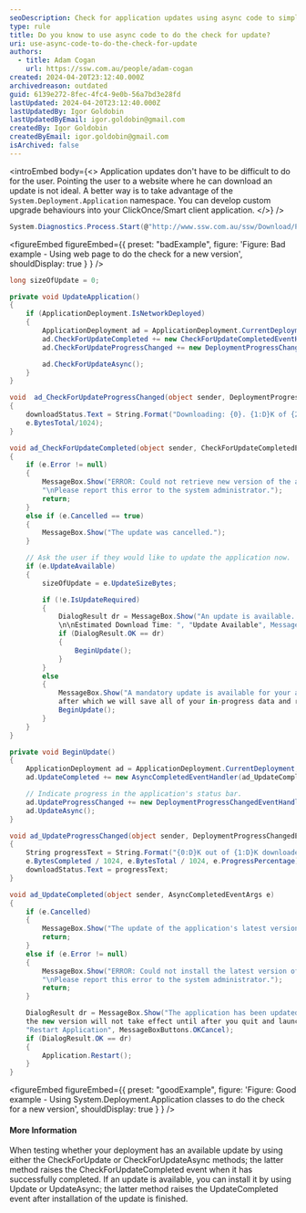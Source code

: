 ```yaml
---
seoDescription: Check for application updates using async code to simplify the process for users and ensure a seamless experience.
type: rule
title: Do you know to use async code to do the check for update?
uri: use-async-code-to-do-the-check-for-update
authors:
  - title: Adam Cogan
    url: https://ssw.com.au/people/adam-cogan
created: 2024-04-20T23:12:40.000Z
archivedreason: outdated
guid: 6139e272-8fec-4fc4-9e0b-56a7bd3e28fd
lastUpdated: 2024-04-20T23:12:40.000Z
lastUpdatedBy: Igor Goldobin
lastUpdatedByEmail: igor.goldobin@gmail.com
createdBy: Igor Goldobin
createdByEmail: igor.goldobin@gmail.com
isArchived: false
---
```


<introEmbed
  body={<>
Application updates don't have to be difficult to do for the user. Pointing the user to a website where he can download an update is not ideal. A better way is to take advantage of the `System.Deployment.Application` namespace. You can develop custom upgrade behaviours into your ClickOnce/Smart client application.
  </>}
/>
```cs
System.Diagnostics.Process.Start(@"http://www.ssw.com.au/ssw/Download/ProdBasket.aspx?ID=15");
```

<figureEmbed figureEmbed={{
  preset: "badExample",
  figure: 'Figure: Bad example - Using web page to do the check for a new version',
  shouldDisplay: true
} } />


```cs
long sizeOfUpdate = 0;

private void UpdateApplication()
{
    if (ApplicationDeployment.IsNetworkDeployed)
    {
        ApplicationDeployment ad = ApplicationDeployment.CurrentDeployment;
        ad.CheckForUpdateCompleted += new CheckForUpdateCompletedEventHandler(ad_CheckForUpdateCompleted);
        ad.CheckForUpdateProgressChanged += new DeploymentProgressChangedEventHandler(ad_CheckForUpdateProgressChanged);

        ad.CheckForUpdateAsync();
    }
}

void  ad_CheckForUpdateProgressChanged(object sender, DeploymentProgressChangedEventArgs e)
{
    downloadStatus.Text = String.Format("Downloading: {0}. {1:D}K of {2:D}K downloaded.", e.State, e.BytesCompleted/1024,
    e.BytesTotal/1024);
}

void ad_CheckForUpdateCompleted(object sender, CheckForUpdateCompletedEventArgs e)
{
    if (e.Error != null)
    {
        MessageBox.Show("ERROR: Could not retrieve new version of the application. Reason: \n" + e.Error.Message +
        "\nPlease report this error to the system administrator.");
        return;
    }
    else if (e.Cancelled == true)
    {
        MessageBox.Show("The update was cancelled.");
    }

    // Ask the user if they would like to update the application now.
    if (e.UpdateAvailable)
    {
        sizeOfUpdate = e.UpdateSizeBytes;

        if (!e.IsUpdateRequired)
        {
            DialogResult dr = MessageBox.Show("An update is available. Would you like to update the application now?
            \n\nEstimated Download Time: ", "Update Available", MessageBoxButtons.OKCancel);
            if (DialogResult.OK == dr)
            {
                BeginUpdate();
            }
        }
        else
        {
            MessageBox.Show("A mandatory update is available for your application. We will install the update now,
            after which we will save all of your in-progress data and restart your application.");
            BeginUpdate();
        }
    }
}

private void BeginUpdate()
{
    ApplicationDeployment ad = ApplicationDeployment.CurrentDeployment;
    ad.UpdateCompleted += new AsyncCompletedEventHandler(ad_UpdateCompleted);

    // Indicate progress in the application's status bar.
    ad.UpdateProgressChanged += new DeploymentProgressChangedEventHandler(ad_UpdateProgressChanged);
    ad.UpdateAsync();
}

void ad_UpdateProgressChanged(object sender, DeploymentProgressChangedEventArgs e)
{
    String progressText = String.Format("{0:D}K out of {1:D}K downloaded - {2:D}% complete",
    e.BytesCompleted / 1024, e.BytesTotal / 1024, e.ProgressPercentage);
    downloadStatus.Text = progressText;
}

void ad_UpdateCompleted(object sender, AsyncCompletedEventArgs e)
{
    if (e.Cancelled)
    {
        MessageBox.Show("The update of the application's latest version was cancelled.");
        return;
    }
    else if (e.Error != null)
    {
        MessageBox.Show("ERROR: Could not install the latest version of the application. Reason: \n" + e.Error.Message +
        "\nPlease report this error to the system administrator.");
        return;
    }

    DialogResult dr = MessageBox.Show("The application has been updated. Restart? (If you do not restart now,
    the new version will not take effect until after you quit and launch the application again.)",
    "Restart Application", MessageBoxButtons.OKCancel);
    if (DialogResult.OK == dr)
    {
        Application.Restart();
    }
}
```

<figureEmbed figureEmbed={{
  preset: "goodExample",
  figure: 'Figure: Good example - Using System.Deployment.Application classes to do the check for a new version',
  shouldDisplay: true
} } />


#### More Information

When testing whether your deployment has an available update by using either the CheckForUpdate or CheckForUpdateAsync methods; the latter method raises the CheckForUpdateCompleted event when it has successfully completed. If an update is available, you can install it by using Update or UpdateAsync; the latter method raises the UpdateCompleted event after installation of the update is finished.

